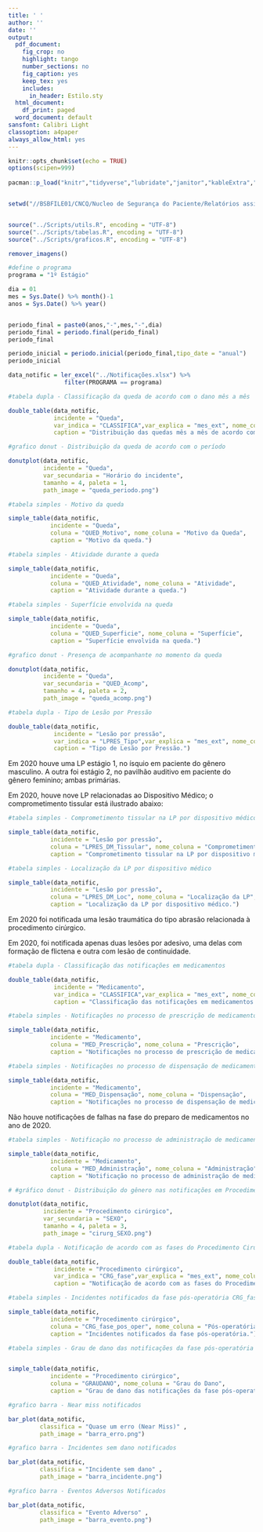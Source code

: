 --- 
title: ' '
author: ''
date: ''
output:
  pdf_document:
    fig_crop: no
    highlight: tango
    number_sections: no
    fig_caption: yes
    keep_tex: yes
    includes:
      in_header: Estilo.sty
  html_document:
    df_print: paged
  word_document: default
sansfont: Calibri Light
classoption: a4paper
always_allow_html: yes
---

\rhead{\fontsize{8pt}{10pt} \selectfont Núcleo de Segurança do Paciente
\\ \fontsize{8pt}{10pt} \selectfont Centro Nacional de Controle de Qualidade
\\ \fontsize{8pt}{10pt} \selectfont 1°Estágio – Relatório de Notificações
}



```{r setup, include=FALSE, echo=FALSE}

knitr::opts_chunk$set(echo = TRUE)
options(scipen=999)
  
pacman::p_load("knitr","tidyverse","lubridate","janitor","kableExtra","png")


setwd("//BSBFILE01/CNCQ/Nucleo de Segurança do Paciente/Relatórios assistencia/Programas/1º Estágio")


source("../Scripts/utils.R", encoding = "UTF-8")
source("../Scripts/tabelas.R", encoding = "UTF-8")
source("../Scripts/graficos.R", encoding = "UTF-8")

remover_imagens()

#define o programa
programa = "1º Estágio"
```



```{r, include=FALSE, echo=FALSE}
dia = 01
mes = Sys.Date() %>% month()-1
anos = Sys.Date() %>% year()


periodo_final = paste0(anos,"-",mes,"-",dia)
periodo_final = periodo.final(perido_final)
periodo_final

periodo_inicial = periodo.inicial(periodo_final,tipo_date = "anual")
periodo_inicial

```




\section{NOTIFICAÇÕES – Ano 2021, 1º Estágio}

\subsection{Queda}
```{r, echo=F, warning=F, message=F}

data_notific = ler_excel("../Notificações.xlsx") %>% 
                filter(PROGRAMA == programa)

```

```{r, echo=F, warning=F, message=F}
#tabela dupla - Classificação da queda de acordo com o dano mês a mês 

double_table(data_notific, 
             incidente = "Queda", 
             var_indica = "CLASSIFICA",var_explica = "mes_ext", nome_coluna = "Classificação do Incidente",
             caption = "Distribuição das quedas mês a mês de acordo com o dano.") 

```

```{r, echo=F, warning=F, message=F, results="asis",include = F}
#grafico donut - Distribuição da queda de acordo com o período

donutplot(data_notific, 
          incidente = "Queda", 
          var_secundaria = "Horário do incidente",
          tamanho = 4, paleta = 1,
          path_image = "queda_periodo.png")
```

\begin{figure}[H]
\caption{Distribuição da queda de acordo com o período.}
\includegraphics[width=0.7\textwidth]{Imagens/queda_periodo.png}
\end{figure}


```{r, echo=F, warning=F, message=F, results="asis"}
#tabela simples - Motivo da queda

simple_table(data_notific, 
            incidente = "Queda", 
            coluna = "QUED_Motivo", nome_coluna = "Motivo da Queda",
            caption = "Motivo da queda.")
```


```{r, echo=F, warning=F, message=F}
#tabela simples - Atividade durante a queda 

simple_table(data_notific, 
            incidente = "Queda", 
            coluna = "QUED_Atividade", nome_coluna = "Atividade",
            caption = "Atividade durante a queda.")
```



\newpage

```{r, echo=F, warning=F, message=F}
#tabela simples - Superfície envolvida na queda 

simple_table(data_notific, 
            incidente = "Queda", 
            coluna = "QUED_Superficie", nome_coluna = "Superfície",
            caption = "Superfície envolvida na queda.")

```


```{r, echo=F, warning=F, message=F, results="asis",include = F}
#grafico donut - Presença de acompanhante no momento da queda

donutplot(data_notific, 
          incidente = "Queda", 
          var_secundaria = "QUED_Acomp",
          tamanho = 4, paleta = 2,
          path_image = "queda_acomp.png")
```

\begin{figure}[H]
\caption{Presença de acompanhante no momento da queda.}
\includegraphics[width=0.7\textwidth]{Imagens/queda_acomp.png}
\end{figure}

 \newpage

\subsection{Lesão por Pressão (LP)}

```{r, echo=F, warning=F, message=F}
#tabela dupla - Tipo de Lesão por Pressão 

double_table(data_notific, 
             incidente = "Lesão por pressão", 
             var_indica = "LPRES_Tipo",var_explica = "mes_ext", nome_coluna = "Tipo de lesão",
             caption = "Tipo de Lesão por Pressão.") 

```


\subsubsection{Lesão por Pressão em Proeminência Óssea}

 \hspace{1cm} Em 2020 houve uma LP estágio 1, no ísquio em paciente do gênero masculino. A outra foi estágio 2, no pavilhão auditivo em paciente do gênero feminino; ambas primárias.


\subsubsection{Lesão por Pressão Relacionada ao Dispositivo Médico}

 \hspace{1cm} Em 2020, houve nove LP relacionadas ao Dispositivo Médico; o comprometimento tissular está ilustrado abaixo: 

```{r, echo=F, warning=F, message=F}
#tabela simples - Comprometimento tissular na LP por dispositivo médico

simple_table(data_notific, 
            incidente = "Lesão por pressão", 
            coluna = "LPRES_DM_Tissular", nome_coluna = "Comprometimento Tissular",
            caption = "Comprometimento tissular na LP por dispositivo médico.")

```




```{r, echo=F, warning=F, message=F}
#tabela simples - Localização da LP por dispositivo médico

simple_table(data_notific, 
            incidente = "Lesão por pressão", 
            coluna = "LPRES_DM_Loc", nome_coluna = "Localização da LP",
            caption = "Localização da LP por dispositivo médico.")
```

\subsection{Lesão Traumática}

 \hspace{1cm} Em 2020 foi notificada uma lesão traumática do tipo abrasão relacionada à procedimento cirúrgico. 

\subsection{Lesão de Pele}


 \hspace{1cm} Em 2020, foi notificada apenas duas lesões por adesivo, uma delas com formação de flictena e outra com lesão de continuidade. 

\subsubsection{Medicamento}

```{r, echo=F, warning=F, message=F}
#tabela dupla - Classificação das notificações em medicamentos

double_table(data_notific, 
             incidente = "Medicamento", 
             var_indica = "CLASSIFICA",var_explica = "mes_ext", nome_coluna = "Classificação do Incidente",
             caption = "Classificação das notificações em medicamentos.")

```


```{r, echo=F, warning=F, message=F}
#tabela simples - Notificações no processo de prescrição de medicamentos

simple_table(data_notific, 
            incidente = "Medicamento", 
            coluna = "MED_Prescrição", nome_coluna = "Prescrição",
            caption = "Notificações no processo de prescrição de medicamentos.")

```


```{r, echo=F, warning=F, message=F}
#tabela simples - Notificações no processo de dispensação de medicamentos

simple_table(data_notific, 
            incidente = "Medicamento", 
            coluna = "MED_Dispensação", nome_coluna = "Dispensação",
            caption = "Notificações no processo de dispensação de medicamentos.")

```

 \hspace{1cm} Não houve notificações de falhas na fase do preparo de medicamentos no ano de 2020. 

```{r, echo=F, warning=F, message=F}
#tabela simples - Notificação no processo de administração de medicamentos 

simple_table(data_notific, 
            incidente = "Medicamento", 
            coluna = "MED_Administração", nome_coluna = "Administração",
            caption = "Notificação no processo de administração de medicamentos.")

```


\subsection{Procedimento Cirúrgico}

```{r, echo=F, warning=F, message=F,include=F}
# #gráfico donut - Distribuição do gênero nas notificações em Procedimento Cirúrgico

donutplot(data_notific,
          incidente = "Procedimento cirúrgico",
          var_secundaria = "SEXO",
          tamanho = 4, paleta = 3,
          path_image = "cirurg_SEXO.png")

```

\begin{figure}[H]
\caption{Distribuição do gênero nas notificações em Procedimento Cirúrgico.}
\includegraphics[width=0.7\textwidth]{Imagens/cirurg_SEXO.png}
\end{figure}

```{r, echo=F, warning=F, message=F}
#tabela dupla - Notificação de acordo com as fases do Procedimento Cirúrgico

double_table(data_notific,
             incidente = "Procedimento cirúrgico",
             var_indica = "CRG_fase",var_explica = "mes_ext", nome_coluna = "Fase",
             caption = "Notificação de acordo com as fases do Procedimento Cirúrgico.")


```

```{r, echo=F, warning=F, message=F}
#tabela simples - Incidentes notificados da fase pós-operatória CRG_fase_pos_oper

simple_table(data_notific, 
            incidente = "Procedimento cirúrgico", 
            coluna = "CRG_fase_pos_oper", nome_coluna = "Pós-operatória",
            caption = "Incidentes notificados da fase pós-operatória.")
```


```{r, echo=F, warning=F, message=F}
#tabela simples - Grau de dano das notificações da fase pós-operatória 


simple_table(data_notific, 
            incidente = "Procedimento cirúrgico", 
            coluna = "GRAUDANO", nome_coluna = "Grau do Dano",
            caption = "Grau de dano das notificações da fase pós-operatória.")
```

\subsection{Dados Gerais de Notificação}


```{r, echo=F, warning=F, message=F,include = F}
#grafico barra - Near miss notificados 

bar_plot(data_notific,
         classifica = "Quase um erro (Near Miss)" ,
         path_image = "barra_erro.png")
```

\begin{figure}[H]
\caption{Near miss notificados.}
\includegraphics[width=0.7\textwidth]{Imagens/barra_erro.png}
\end{figure}

```{r, echo=F, warning=F, message=F,include = F}
#grafico barra - Incidentes sem dano notificados

bar_plot(data_notific,
         classifica = "Incidente sem dano" ,
         path_image = "barra_incidente.png")
```

\begin{figure}[H]
\caption{Incidentes sem dano notificados.}
\includegraphics[width=0.7\textwidth]{Imagens/barra_incidente.png}
\end{figure}

```{r, echo=F, warning=F, message=F,include = F}
#grafico barra - Eventos Adversos Notificados

bar_plot(data_notific,
         classifica = "Evento Adverso" ,
         path_image = "barra_evento.png")
```

\begin{figure}[H]
\caption{Eventos Adversos Notificados.}
\includegraphics[width=0.7\textwidth]{Imagens/barra_evento.png}
\end{figure}





